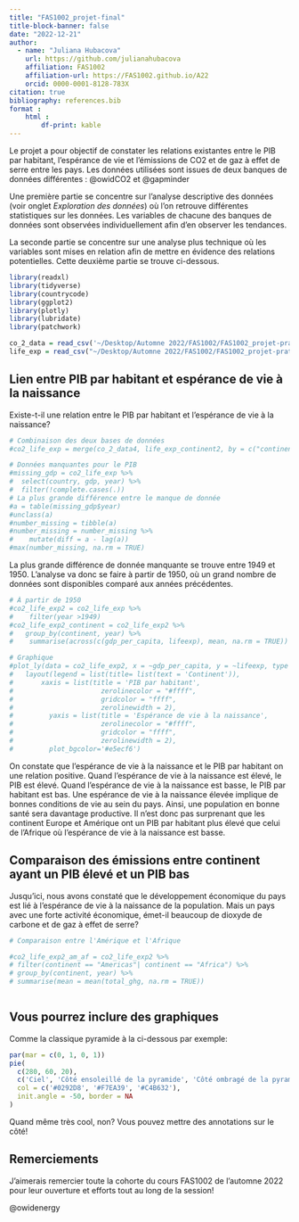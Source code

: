 ```yaml
---
title: "FAS1002_projet-final"
title-block-banner: false
date: "2022-12-21"
author:
  - name: "Juliana Hubacova"
    url: https://github.com/julianahubacova
    affiliation: FAS1002
    affiliation-url: https://FAS1002.github.io/A22
    orcid: 0000-0001-8128-783X
citation: true
bibliography: references.bib
format :
    html : 
        df-print: kable
---
```


Le projet a pour objectif de constater les relations existantes entre le PIB par habitant, l'espérance de vie et l'émissions de CO2 et de gaz à effet de serre entre les pays. Les données utilisées sont issues de deux banques de données différentes : @owidCO2 et @gapminder

Une première partie se concentre sur l'analyse descriptive des données (voir onglet *Exploration des données*) où l'on retrouve différentes statistiques sur les données. Les variables de chacune des banques de données sont observées individuellement afin d'en observer les tendances.

La seconde partie se concentre sur une analyse plus technique où les variables sont mises en relation afin de mettre en évidence des relations potentielles. Cette deuxième partie se trouve ci-dessous. 

```r
library(readxl)
library(tidyverse)
library(countrycode)
library(ggplot2)
library(plotly)
library(lubridate)
library(patchwork)
```

```r
co_2_data = read_csv('~/Desktop/Automne 2022/FAS1002/FAS1002_projet-pratique/data/raw/2022-12-19_owid-co2-data.csv')
life_exp = read_csv("~/Desktop/Automne 2022/FAS1002/FAS1002_projet-pratique/data/raw/2022-12-20_gapm.csv")
```

## Lien entre PIB par habitant et espérance de vie à la naissance
Existe-t-il une relation entre le PIB par habitant et l'espérance de vie à la naissance?

```r
# Combinaison des deux bases de données
#co2_life_exp = merge(co_2_data4, life_exp_continent2, by = c("continent", "year"))

# Données manquantes pour le PIB
#missing_gdp = co2_life_exp %>% 
#  select(country, gdp, year) %>% 
#  filter(!complete.cases(.))
# La plus grande différence entre le manque de donnée
#a = table(missing_gdp$year)
#unclass(a)
#number_missing = tibble(a)
#number_missing = number_missing %>% 
#    mutate(diff = a - lag(a))
#max(number_missing, na.rm = TRUE)
```

La plus grande différence de donnée manquante se trouve entre 1949 et 1950. L'analyse va donc se faire à partir de 1950, où un grand nombre de données sont disponibles comparé aux années précédentes.

```r
# À partir de 1950
#co2_life_exp2 = co2_life_exp %>% 
#    filter(year >1949)
#co2_life_exp2_continent = co2_life_exp2 %>% 
#   group_by(continent, year) %>% 
#    summarise(across(c(gdp_per_capita, lifeexp), mean, na.rm = TRUE))

# Graphique
#plot_ly(data = co2_life_exp2, x = ~gdp_per_capita, y = ~lifeexp, type = 'scatter', color = ~continent, #frame = ~year, size = ~population, text = ~country, mode = 'markers',width = "100%", height = 500) %>% 
#   layout(legend = list(title= list(text = 'Continent')),
#       xaxis = list(title = 'PIB par habitant',
#                      zerolinecolor = "#ffff",
#                      gridcolor = "ffff",
#                      zerolinewidth = 2),
#         yaxis = list(title = 'Espérance de vie à la naissance',
#                      zerolinecolor = "#ffff",
#                      gridcolor = "ffff",
#                      zerolinewidth = 2),
#         plot_bgcolor='#e5ecf6')
```

On constate que l'espérance de vie à la naissance et le PIB par habitant on une relation positive. Quand l'espérance de vie à la naissance est élevé, le PIB est élevé. Quand l'espérance de vie à la naissance est basse, le PIB par habitant est bas. Une espérance de vie à la naissance élevée implique de bonnes conditions de vie au sein du pays. Ainsi, une population en bonne santé sera davantage productive. Il n'est donc pas surprenant que les continent Europe et Amérique ont un PIB par habitant plus élevé que celui de l'Afrique où l'espérance de vie à la naissance est basse.

## Comparaison des émissions entre continent ayant un PIB élevé et un PIB bas

Jusqu'ici, nous avons constaté que le développement économique du pays est lié à l'espérance de vie à la naissance de la population. Mais un pays avec une forte activité économique, émet-il beaucoup de dioxyde de carbone et de gaz à effet de serre?

```r
# Comparaison entre l'Amérique et l'Afrique

#co2_life_exp2_am_af = co2_life_exp2 %>% 
# filter(continent == "Americas"| continent == "Africa") %>% 
# group_by(continent, year) %>% 
# summarise(mean = mean(total_ghg, na.rm = TRUE))



```



## Vous pourrez inclure des graphiques

Comme la classique pyramide à la ci-dessous par exemple:

```r
par(mar = c(0, 1, 0, 1))
pie(
  c(280, 60, 20),
  c('Ciel', 'Côté ensoleillé de la pyramide', 'Côté ombragé de la pyramide'),
  col = c('#0292D8', '#F7EA39', '#C4B632'),
  init.angle = -50, border = NA
)
```

<aside>Quand même très cool, non? Vous pouvez mettre des annotations sur le côté!</aside>

## Remerciements {.appendix}

J'aimerais remercier toute la cohorte du cours FAS1002 de l'automne 2022 pour leur ouverture et efforts tout au long de la session!

@owidenergy
